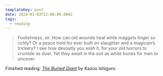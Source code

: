 ```yaml
---
templateKey: post
date: 2024-03-03T22:00:00.000Z
tags:
  - reading
---
```

> Foolishness, sir. How can old wounds heal while maggots linger so richly? Or a peace hold for ever built on slaughter and a magician’s trickery? I see how devoutly you wish it, for your old horrors to crumble as dust. Yet they await in the soil as white bones for men to uncover.

Finished reading: <i>[The Buried Giant](https://www.goodreads.com/book/show/22522805-the-buried-giant)</i> by Kazuo Ishiguro.